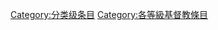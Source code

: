 {{catmore1|[[Wikipedia:基督教专题|Wikipedia:基督教专题]]}}
{{Articles by Quality|topic=基督教|project=基督教|format=TOC}}
{{emptycat}}

[[Category:分类级条目|Category:分类级条目]][[Category:各等級基督教條目|Category:各等級基督教條目]]